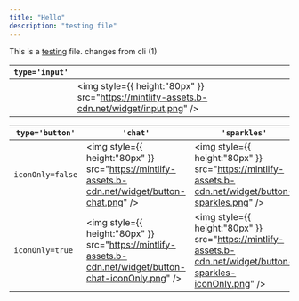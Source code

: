 ```yaml
---
title: "Hello"
description: "testing file"
---
```


This is a [testing](https://google.com) file. changes from cli (1)

| `type='input'` |                                                                                                |
| -------------- | ---------------------------------------------------------------------------------------------- |
|                | <img   style={{ height:"80px" }}   src="https://mintlify-assets.b-cdn.net/widget/input.png" /> |

| `type='button'`  | `'chat'`                                                                                                      | `'sparkles'`                                                                                                      | `'mintlify'`                                                                                                      |
| ---------------- | ------------------------------------------------------------------------------------------------------------- | ----------------------------------------------------------------------------------------------------------------- | ----------------------------------------------------------------------------------------------------------------- |
| `iconOnly=false` | <img   style={{ height:"80px" }}   src="https://mintlify-assets.b-cdn.net/widget/button-chat.png" />          | <img   style={{ height:"80px" }}   src="https://mintlify-assets.b-cdn.net/widget/button-sparkles.png" />          | <img   style={{ height:"80px" }}   src="https://mintlify-assets.b-cdn.net/widget/button-mintlify.png" />          |
| `iconOnly=true`  | <img   style={{ height:"80px" }}   src="https://mintlify-assets.b-cdn.net/widget/button-chat-iconOnly.png" /> | <img   style={{ height:"80px" }}   src="https://mintlify-assets.b-cdn.net/widget/button-sparkles-iconOnly.png" /> | <img   style={{ height:"80px" }}   src="https://mintlify-assets.b-cdn.net/widget/button-mintlify-iconOnly.png" /> |